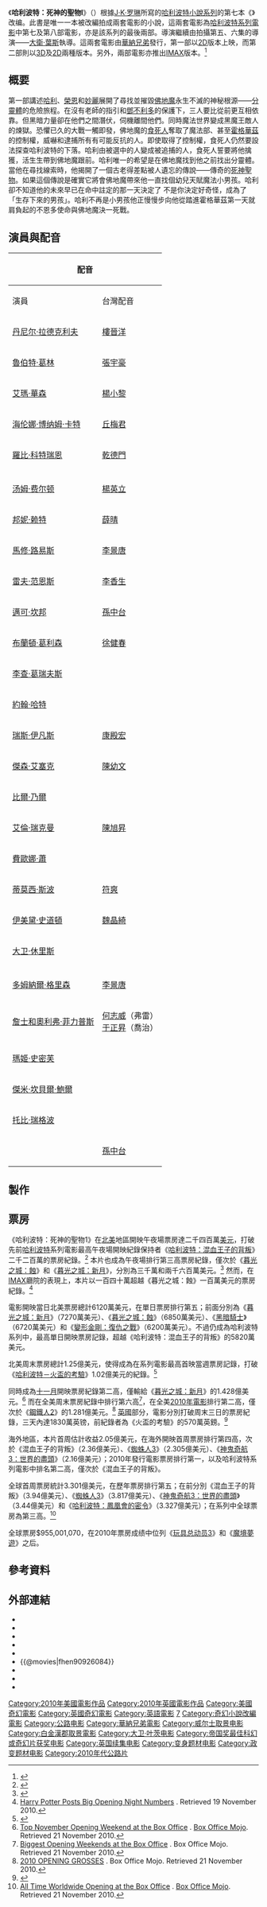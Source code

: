 {{noteTA
|G1=哈利波特
|G2=Movie
|G3=Show
|T=zh-hans:哈利·波特与死亡圣器（上）;zh-tw:哈利波特：死神的聖物Ⅰ;zh-hk:哈利波特－死神的聖物1;
|1=zh-hans:哈利·波特与死亡圣器（上）;zh-tw:哈利波特：死神的聖物Ⅰ;zh-hk:哈利波特－死神的聖物1;
}}
{{expand language|1=en|page=|time=2019-11-14T13:35:19+00:00}}
{{Infobox Film
| name = 哈利·波特与死亡圣器（上）
| image = HP7part1poster.jpg
| original_name = <small>{{lang|en|''Harry Potter and the Deathly Hallows–Part 1''}}</small>
| producer = [[大衛·海曼|大衛·海曼]] <br />[[David_Barron|David Barron]] <br />[[乔安·罗琳|J·K·罗琳]]
| writer =[[乔安·罗琳|J·K·罗琳]]（小說）<br />{{Link-en|史蒂芬‧克羅夫斯|Steve Kloves}}（劇本）
| starring =[[丹尼爾·雷德克里夫|丹尼爾·雷德克里夫]]<br />[[魯伯特·葛林|魯伯特·葛林]]<br />[[艾瑪·華森|艾瑪·華森]]<br />[[賴夫·費恩斯|賴夫·費恩斯]]
| director = [[大衛·葉斯|大衛·葉斯]]
| distributor =[[华纳兄弟影业|华纳兄弟影业]]
| released = 第一部：<br />{{flagicon|MYS}} {{flagicon|Singapore}} 2010年11月17日<br />{{flagicon|USA}}{{flagicon|CHN}}{{flagicon|UK}} {{flagicon|Taiwan}} 2010年11月19日<br />{{flagicon|HK}} 2010年12月16日
| runtime = 第一部：<br />146分鐘
| language = [[英語|英語]]
|studio = [[盛日影业|盛日影业]]
| country = {{USA}}<br />{{GB}}
| music =
| awards =
| budget =2.5億美元
| gross  =9.6億美元
| cn_name = 哈利·波特与死亡圣器（上）
| tw_name = 哈利波特：死神的聖物Ⅰ
| hk_name = 哈利波特－死神的聖物1
| preceded_by = 《[[哈利波特－混血王子的背叛_(電影)|哈利波特－混血王子的背叛]]》
| followed_by  =《[[哈利·波特与死亡圣器（下）|哈利·波特与死亡圣器（下）]]》
}}

《'''哈利波特：死神的聖物Ⅰ'''》（{{lang-en|''Harry Potter and the Deathly Hallows – Part 1''}}）根據[[J·K·罗琳|J·K·罗琳]]所寫的[[哈利波特|哈利波特小說系列]]的第七本《{{哈利波特7}}》改编。此書是唯一一本被改編拍成兩套電影的小說，這兩套電影為[[哈利波特系列電影|哈利波特系列電影]]中第七及第八部電影，亦是該系列的最後兩部。導演繼續由拍攝第五、六集的導演——[[大衛·葉斯|大衛·葉斯]]執導。這兩套電影由[[華納兄弟|華納兄弟]]發行，第一部以[[2D|2D]]版本上映，而第二部則以[[3D|3D]]及[[2D|2D]]兩種版本。另外，兩部電影亦推出[[IMAX|IMAX]]版本。<ref>{{Cite web |url=http://www.hpana.com/news.21098.html |title=Confirmed: 'Deathly Hallows: Part II' set for 3D; both parts in IMAX |access-date=2010-06-21 |archive-url=https://web.archive.org/web/20100612094533/http://www.hpana.com/news.21098.html |archive-date=2010-06-12 |dead-url=no }}</ref>

== 概要 ==
{{further|哈利·波特与死亡圣器}}

第一部講述[[哈利·波特_(小說角色)|哈利]]、[[榮恩|榮恩]]和[[妙麗|妙麗]]展開了尋找並摧毀[[佛地魔|佛地魔]]永生不滅的神秘根源——[[分靈體|分靈體]]的危險旅程。在沒有老師的指引和[[鄧不利多|鄧不利多]]的保護下，三人要比從前更互相依靠。但黑暗力量卻在他們之間潛伏，伺機離間他們。同時魔法世界變成黑魔王敵人的煉獄。恐懼已久的大戰一觸即發，佛地魔的[[食死人|食死人]]奪取了魔法部、甚至[[霍格華茲|霍格華茲]]的控制權，威嚇和逮捕所有有可能反抗的人。即使取得了控制權，食死人仍然要設法探查哈利波特的下落。哈利由被選中的人變成被追捕的人，食死人誓要將他擒獲，活生生帶到佛地魔跟前。哈利唯一的希望是在佛地魔找到他之前找出分靈體。當他在尋找線索時，他揭開了一個古老得差點被人遺忘的傳說——傳奇的[[死神聖物|死神聖物]]。如果這個傳說是確實它將會佛地魔帶來他一直找個幼兒天賦魔法小男孩。哈利卻不知道他的未來早已在命中註定的那一天決定了 不是你決定好奇怪，成為了「生存下來的男孩」。哈利不再是小男孩他正慢慢步向他從踏進霍格華茲第一天就肩負起的不恩多使命與佛地魔決一死戰。

== 演員與配音 ==
{| class="wikitable"
!colspan=4|配音
!rowspan=2|角色
|-
!演員
!台灣配音
!香港配音
!中國配音
|-
|[[丹尼尔·拉德克利夫|丹尼尔·拉德克利夫]]
|[[樓晉洋|樓晉洋]]
|[[張裕里|張裕里]]
|[[吴磊_(配音員)|吴磊]]
|[[哈利·波特_(角色)|哈利·波特]]（Harry Potter）
|-
|[[魯伯特·葛林|魯伯特·葛林]]
|[[張宇豪|張宇豪]]
|[[陳祖兒|陳祖兒]]
|[[沈达威|沈达威]]
|[[榮恩·衛斯理|榮恩·衛斯理]]
|-
|[[艾瑪·華森|艾瑪·華森]]
|[[楊小黎|楊小黎]]
|
|[[黄莺|黄莺]]
|[[妙麗·格蘭傑|妙麗·格蘭傑]]
|-
|[[海伦娜·博纳姆·卡特|海伦娜·博纳姆·卡特]]
|[[丘梅君|丘梅君]]
|[[郭碧珍|郭碧珍]]
|[[王建新|王建新]]
|貝拉·雷斯壯（Bellatrix Lestrange）
|-
|[[羅比·科特瑞恩|羅比·科特瑞恩]]
|[[乾德門|乾德門]]
|
|[[程玉珠|程玉珠]]
|[[魯霸·海格|魯霸·海格]]（Rubeus Hagrid）
|-
|{{link-en|瓦里克·大維斯|Warwick_Davis}}
|
|
|
|拉环（Griphook）
|-
|[[汤姆·费尔顿|汤姆·费尔顿]]
|[[楊英立|楊英立]]
|[[陳祖兒|陳祖兒]]
|[[陈功|陈功]]
|[[德拉科·马尔福|德拉科·马尔福]]（Draco Malfoy）
|-
|[[邦妮·赖特|邦妮·赖特]]
|[[薛晴|薛晴]]
|[[黃紫嫻|黃紫嫻]]
|[[詹佳|詹佳]]
|金妮·衛斯理（Ginny Weasley）
|-
|[[馬修·路易斯|馬修·路易斯]]
|[[李景唐|李景唐]]
|
|[[杨海音|杨海音]]
|[[纳威·隆巴顿|纳威·隆巴顿]]（Neville Longbottom）
|-
|[[雷夫·范恩斯|雷夫·范恩斯]]
|[[李香生|李香生]]
|[[周志輝|周志輝]]
|[[王肖兵|王肖兵]]
|[[伏地魔|伏地魔]]（Lord Voldemort）
|-
|[[邁可·坎邦|邁可·坎邦]]
|[[孫中台|孫中台]]
|[[甄錦華|甄錦華]]
|[[刘彬|刘彬]]
|[[阿不思·鄧不利多|阿不思·鄧不利多]]（Albus Dumbledore）
|-
|[[布蘭頓·葛利森|布蘭頓·葛利森]]
|[[徐健春|徐健春]]
|[[高翰文|高翰文]]
|
|阿拉斯托·穆迪（Alastor 'Mad-Eye' Moody）
|-
|[[李查·葛瑞夫斯|李查·葛瑞夫斯]]
|
|[[李忠強|李忠強]]
|[[胡平智|胡平智]]
|弗农·德思礼（Vernon Dursley）
|-
|[[尊·赫|約翰·哈特]]
|
|
|
|奥利凡德（Garrick Ollivander）
|-
|[[瑞斯·伊凡斯|瑞斯·伊凡斯]]
|[[康殿宏|康殿宏]]
|
|[[刘彬|刘彬]]
|谢诺菲留斯·洛夫古德（Xenophilius Lovegood）
|-
|[[傑森·艾塞克|傑森·艾塞克]]
|[[陳幼文|陳幼文]]
|[[潘文柏|潘文柏]]
|[[刘家桢|刘家桢]]
|[[卢修斯·马尔福|卢修斯·马尔福]]（Lucius Malfoy）
|-
|[[比·乃爾|比爾·乃爾]]
|
|
|[[王玮|王玮]]
|[[盧夫·昆爵|盧夫·昆爵]]（Rufus Scrimgeour）
|-
|[[艾倫·瑞克曼|艾倫·瑞克曼]]
|[[陳旭昇|陳旭昇]]
|[[張錦程|張錦程]]
|[[刘风|刘风]]
|[[賽佛勒斯·石內卜|賽佛勒斯·石內卜]]（Severus Snape）
|-
|[[費歐娜·蕭|費歐娜·蕭]]
|
|
|
|佩妮·伊万斯·德思礼（Petunia Dursley）
|-
|[[蒂莫西·斯波|蒂莫西·斯波]]
|[[符爽|符爽]]
|[[李建良_(配音員)|李建良]]
|[[陈兆雄|陈兆雄]]
|[[彼得·佩迪魯|彼得·佩迪魯]]（Peter Pettigrew）
|-
|[[伊美黛·史道頓|伊美黛·史道頓]]
|[[魏晶綺|魏晶綺]]
|
|
|[[桃樂絲·恩不里居|桃樂絲·恩不里居]]（Dolores Umbridge）
|-
|[[大卫·休里斯|大卫·休里斯]]
|
|[[高翰文|高翰文]]
|[[张欣|张欣]]
|[[雷木思·路平|雷木思·路平]]（Remus Lupin）
|-
|{{link-en|朱莉·華特斯|Julie_Walters}}
|
|
|[[章海虹|章海虹]]
|[[茉莉·衛斯理|茉莉·衛斯理]]（Molly Weasley）
|-
|[[多姆納爾·格里森|多姆納爾·格里森]]
|[[李景唐|李景唐]]
|
|[[海帆|海帆]]
|比爾·衛斯理（Bill Weasley）
|-
|[[詹士和奧利弗·菲力普斯|詹士和奧利弗·菲力普斯]]
|[[何志威|何志威]]（弗雷）<br />[[于正昇|于正昇]]（喬治）
|[[陳旭恆|陳旭恆]]（弗雷&喬治）
|[[海帆|海帆]]（弗雷）<br />[[潘征宇|潘征宇]]（喬治）
|弗雷和喬治·衛斯理（Fred and George Weasley）
|-
|[[瑪姬·史密芙|瑪姬·史密芙]]
|
|[[谢月美|谢月美]]
|
|[[米奈娃·麦|米奈娃·麦]]（Minerva McGonagall）
|-
|[[傑米·坎貝爾·鮑爾|傑米·坎貝爾·鮑爾]]
|
|
|
|年輕的[[蓋瑞·葛林戴華德|蓋瑞·葛林戴華德]]（Young Gellert Grindelwald）
|-
|[[托比·瑞格波|托比·瑞格波]]
|
|
|
|年輕的[[阿不思·鄧不利多|阿不思·鄧不利多]]（Young Albus Dumbledore）
|-
|{{link-en|邁克爾‧伯恩|Michael Byrne (actor)}}
|[[孫中台|孫中台]]
|
|
|[[蓋瑞·葛林戴華德|蓋瑞·葛林戴華德]]（Gellert Grindelwald）
|}

== 製作 ==

{{main|哈利波特：死神的聖物製作過程}}

== 票房 ==
《哈利波特：死神的聖物1》在[[北美|北美]]地區開映午夜場票房達二千四百萬[[美元|美元]]，打破先前[[哈利波特|哈利波特]]系列電影最高午夜場開映紀錄保持者《[[哈利波特：混血王子的背叛|哈利波特：混血王子的背叛]]》二千二百萬的票房紀錄。<ref>{{Cite web |url=http://today.msnbc.msn.com/id/40277442/ns/today-entertainment/ |title='Potter' conjures $24M at midnight showings |access-date=2010-11-25 |archive-url=https://web.archive.org/web/20101122092402/http://today.msnbc.msn.com/id/40277442/ns/today-entertainment |archive-date=2010-11-22 |dead-url=yes }}</ref> 本片也成為午夜場排行第三高票房紀錄，僅次於《[[暮光之城：蝕|暮光之城：蝕]]》和《[[暮光之城：新月|暮光之城：新月]]》，分別為三千萬和兩千六百萬美元。<ref>{{Cite web |url=http://boxofficemojo.com/news/?id=2987&p=.htm |title=Weekend Briefing: ‘Harry Potter’ Has Hallowed Midnight Launch |access-date=2010-11-25 |archive-url=https://web.archive.org/web/20101122085932/http://www.boxofficemojo.com/news/?id=2987&p=.htm |archive-date=2010-11-22 |dead-url=no }}</ref> 然而，在[[IMAX|IMAX]]廳院的表現上，本片以一百四十萬超越《暮光之城：蝕》一百萬美元的票房紀錄。<ref>[http://celebrity-gossip.net/harry-potter-and-deathly-hallows/%E2%80%9Charry-potter%E2%80%9D-posts-big-opening-night-numbers-440130 Harry Potter Posts Big Opening Night Numbers] {{Wayback|url=http://celebrity-gossip.net/harry-potter-and-deathly-hallows/%E2%80%9Charry-potter%E2%80%9D-posts-big-opening-night-numbers-440130 |date=20101120212516 }}. Retrieved 19 November 2010.</ref>

電影開映當日北美票房總計6120萬美元，在單日票房排行第五；前面分別為《[[暮光之城：新月|暮光之城：新月]]》（7270萬美元）、《[[暮光之城：蝕|暮光之城：蝕]]》（6850萬美元）、《[[黑暗騎士|黑暗騎士]]》（6720萬美元）和《[[變形金剛：復仇之戰|變形金剛：復仇之戰]]》（6200萬美元）。不過仍成為哈利波特系列中，最高單日開映票房記錄，超越《哈利波特：混血王子的背叛》的5820萬美元。

北美周末票房總計1.25億美元，使得成為在系列電影最高首映當週票房記錄，打破《[[哈利波特－火盃的考驗|哈利波特－火盃的考驗]]》1.02億美元的紀錄。<ref>{{cite web|url=http://boxofficemojo.com/alltime/days/?page=open&p=.htm|title=TOP SINGLE DAY GROSSES|publisher=Amazon.com|work=[[boxofficemojo.com|boxofficemojo.com]]|accessdate=2010-11-20|archive-url=https://web.archive.org/web/20101119211146/http://www.boxofficemojo.com/alltime/days/?page=open&p=.htm|archive-date=2010-11-19|dead-url=no}}</ref>

同時成為[[十一月|十一月]]開映票房紀錄第二高，僅輸給《[[暮光之城：新月|暮光之城：新月]]》的1.428億美元。<ref>[http://www.boxofficemojo.com/alltime/weekends/month/?mo=11&p=.htm Top November Opening Weekend at the Box Office] {{Wayback|url=http://www.boxofficemojo.com/alltime/weekends/month/?mo=11&p=.htm |date=20101123125452 }}. [[Box_Office_Mojo|Box Office Mojo]]. Retrieved 21 November 2010.</ref>
而在全美周末票房紀錄中排行第六高<ref>[http://www.boxofficemojo.com/alltime/weekends/ Biggest Opening Weekends at the Box Office] {{Wayback|url=http://www.boxofficemojo.com/alltime/weekends/ |date=20070309023608 }}. Box Office Mojo. Retrieved 21 November 2010.</ref>，在全美[[2010年電影|2010年電影]]排行第二高，僅次於《[[鋼鐵人2|鋼鐵人2]]》的1.281億美元。<ref>[http://boxofficemojo.com/yearly/chart/?view2=opening&yr=2010&p=.htm 2010 OPENING GROSSES] {{Wayback|url=http://boxofficemojo.com/yearly/chart/?view2=opening&yr=2010&p=.htm |date=20110902151704 }}. Box Office Mojo. Retrieved 21 November 2010.</ref> [[英國|英國]]部分，電影分別打破周末三日的票房紀錄，三天內達1830萬英镑，前紀錄者為《火盃的考驗》的570萬英鎊。<ref>{{cite web|url=http://www.guardian.co.uk/film/2010/nov/22/harry-potter-record-weekend|title=Harry Potter makes box-office magic with record weekend|work=The Guardian|location=London|accessdate=2010-11-22|archive-date=2012-02-10|archive-url=https://web.archive.org/web/20120210215654/http://www.guardian.co.uk/film/2010/nov/22/harry-potter-record-weekend|dead-url=no}}</ref>

海外地區，本片首周估計收益2.05億美元，在海外開映首周票房排行第四高，次於《混血王子的背叛》（2.36億美元）、《[[蜘蛛人3|蜘蛛人3]]》（2.305億美元）、《[[神鬼奇航3：世界的盡頭|神鬼奇航3：世界的盡頭]]》（2.16億美元）；2010年發行電影票房排行第一，以及哈利波特系列電影中排名第二高，僅次於《混血王子的背叛》。

全球首周票房統計3.301億美元，在歷年票房排行第五；在前分別《混血王子的背叛》（3.94億美元）、《[[蜘蛛人3|蜘蛛人3]]》（3.817億美元）、《[[神鬼奇航3：世界的盡頭|神鬼奇航3：世界的盡頭]]》（3.44億美元）和《[[哈利波特－鳳凰會的密令|哈利波特：鳳凰會的密令]]》（3.327億美元）；在系列中全球票房為第三高。<ref>[http://www.boxofficemojo.com/alltime/world/worldwideopenings.htm All Time Worldwide Opening at the Box Office] {{Wayback|url=http://www.boxofficemojo.com/alltime/world/worldwideopenings.htm |date=20110623165250 }}. [[Box_Office_Mojo|Box Office Mojo]]. Retrieved 21 November 2010.</ref>

全球票房$955,001,070，在2010年票房成绩中位列《[[玩具总动员3|玩具总动员3]]》和《[[魔境夢遊|魔境夢遊]]》之后。
{{main|最高電影票房收入列表}}

{{start box}}
{{succession prize box|《'''[[麥克邁：超能壞蛋|麥克邁：超能壞蛋]]'''》|《[[魔髮奇緣|魔髮奇緣]]》|{{flagicon|USA}}[[2010年美國週末票房冠軍|2010年美國週末票房冠軍]]|11月21日<br />11月28日}}
{{end box}}

== 參考資料 ==
{{reflist|3}}

== 外部連結 ==
*{{imdb title|0926084}}
*{{rotten-tomatoes|harry_potter_and_the_deathly_hallows_part_1}}
*{{Mojo title|harrypotter7}}
*{{Metacritic|harry-potter-and-the-deathly-hallows-part-i}}
*{{Amg movie|393092}}
*{{@movies|fhen90926084}}
*{{Yahoomovie id|3544}}
*{{mtime|56856}}
*{{douban}}

{{Harrypotter}}
{{David Yates}}
{{帝国奖最佳科幻-奇幻片}}
{{Authority control}}
{{DEFAULTSORT:Harry Potter 7}}
[[Category:2010年美國電影作品|Category:2010年美國電影作品]]
[[Category:2010年英國電影作品|Category:2010年英國電影作品]]
[[Category:美國奇幻電影|Category:美國奇幻電影]]
[[Category:英國奇幻電影|Category:英國奇幻電影]]
[[Category:英語電影|Category:英語電影]]
[[Category:哈利波特系列电影|7]]
[[Category:奇幻小說改編電影|Category:奇幻小說改編電影]]
[[Category:公路电影|Category:公路电影]]
[[Category:華納兄弟電影|Category:華納兄弟電影]]
[[Category:威尔士取景电影|Category:威尔士取景电影]]
[[Category:白金漢郡取景電影|Category:白金漢郡取景電影]]
[[Category:大卫·叶茨电影|Category:大卫·叶茨电影]]
[[Category:帝国奖最佳科幻或奇幻片获奖电影|Category:帝国奖最佳科幻或奇幻片获奖电影]]
[[Category:英国续集电影|Category:英国续集电影]]
[[Category:变身题材电影|Category:变身题材电影]]
[[Category:政变题材电影|Category:政变题材电影]]
[[Category:2010年代公路片|Category:2010年代公路片]]